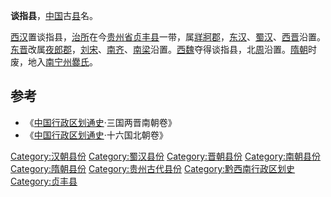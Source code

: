 '''谈指县'''，[[中国|中国]]古[[县|县]]名。

[[西汉|西汉]]置谈指县，[[治所|治所]]在今[[贵州省|贵州省]][[贞丰县|贞丰县]]一带，属[[牂牁郡|牂牁郡]]，[[东汉|东汉]]、[[蜀汉|蜀汉]]、[[西晋|西晋]]沿置。[[东晋|东晋]]改属[[夜郎郡|夜郎郡]]，[[刘宋|刘宋]]、[[南齐|南齐]]、[[南梁|南梁]]沿置。[[西魏|西魏]]夺得谈指县，北[[周|周]]沿置。[[隋朝|隋朝]]时废，地入[[南宁州|南宁州]][[爨氏|爨氏]]。

==参考==
*《[[中国行政区划通史|中国行政区划通史]]·三国两晋南朝卷》
*《[[中国行政区划通史|中国行政区划通史]]·十六国北朝卷》
{{贵州行政区划小作品}}
{{DEFAULTSORT:T}}
[[Category:汉朝县份|Category:汉朝县份]]
[[Category:蜀汉县份|Category:蜀汉县份]]
[[Category:晋朝县份|Category:晋朝县份]]
[[Category:南朝县份|Category:南朝县份]]
[[Category:隋朝县份|Category:隋朝县份]]
[[Category:贵州古代县份|Category:贵州古代县份]]
[[Category:黔西南行政区划史|Category:黔西南行政区划史]]
[[Category:贞丰县|Category:贞丰县]]